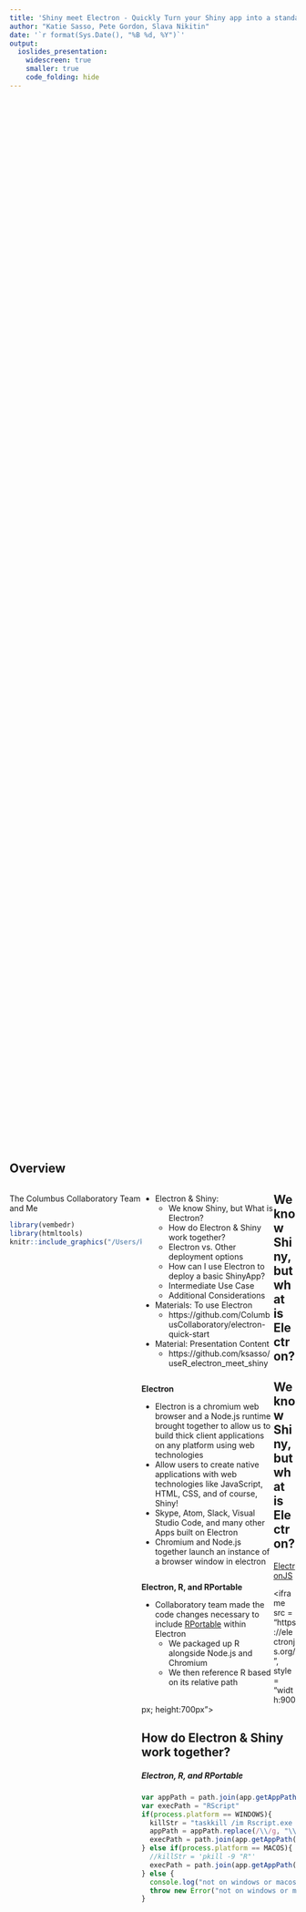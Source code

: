 ```yaml
---
title: 'Shiny meet Electron - Quickly Turn your Shiny app into a standalone desktop app'
author: "Katie Sasso, Pete Gordon, Slava Nikitin"
date: '`r format(Sys.Date(), "%B %d, %Y")`'
output:
  ioslides_presentation:
    widescreen: true
    smaller: true
    code_folding: hide
---
```


<style>
.column-left{
  float: left;
  width: 46%;
  text-align: left;
}
</style>

<style>
pre {
  white-space: pre !important;
  overflow-y: scroll !important;
  height: 50vh !important;
}
</style>

## Overview

<div class="column-left">
The Columbus Collaboratory Team and Me 
```r
library(vembedr)
library(htmltools)
knitr::include_graphics("/Users/ksasso/Dropbox/R/Rladies/electron_meet_shiny_6.14.18/IMG_5064.jpg")
```
</div>

<div class="column-left">
  
- Electron & Shiny: 
    + We know Shiny, but What is Electron?
    + How do Electron & Shiny work together? 
    + Electron vs. Other deployment options
    + How can I use Electron to deploy a basic ShinyApp?
    + Intermediate Use Case 
    + Additional Considerations

- Materials: To use Electron
    + https://github.com/ColumbusCollaboratory/electron-quick-start
- Material: Presentation Content
    + https://github.com/ksasso/useR_electron_meet_shiny
    
</div>

## We know Shiny, but what is Electron?

<div class="column-left">

**Electron**

- Electron is a chromium web browser and a Node.js runtime brought together to allow us to build thick client applications on any platform using web technologies
- Allow users to create native applications with web technologies like JavaScript, HTML, CSS, and of course, Shiny!
- Skype, Atom, Slack, Visual Studio Code, and many other Apps built on Electron
- Chromium and Node.js together launch an instance of a browser window in electron 

</div>

<div class="column-left">
**Electron, R, and RPortable**

- Collaboratory team made the code changes necessary to include [RPortable](https://sourceforge.net/projects/rportable/) within Electron
    + We packaged up R alongside Node.js and Chromium 
    + We then reference R based on its relative path
    
</div>

## We know Shiny, but what is Electron?

[ElectronJS](https://electronjs.org/)

<iframe src = "https://electronjs.org/", style = "width:900px; height:700px"></iframe>
  
  
## How do Electron & Shiny work together? 

##### Electron, R, and RPortable  

```js
var appPath = path.join(app.getAppPath(), "app.R" )
var execPath = "RScript"
if(process.platform == WINDOWS){
  killStr = "taskkill /im Rscript.exe /f"
  appPath = appPath.replace(/\\/g, "\\\\");
  execPath = path.join(app.getAppPath(), "R-Portable-Win", "bin", "RScript.exe" )
} else if(process.platform == MACOS){
  //killStr = 'pkill -9 "R"'
  execPath = path.join(app.getAppPath(), "R-Portable-Mac", "bin", "Rscript" )
} else {
  console.log("not on windows or macos?")
  throw new Error("not on windows or macos?")
}
``` 

## How do Electron & Shiny work together? 

##### Node.js, Chromium, and thick client applications

<div class="column-left">
- Thick Client Apps
    + Provide functionality independent of a remote internet server
    + Run both the user interface and server logic on your computer 
- Node.js
    + Main process, is like the server side process in standard web apps
    + We use Node.js main process to launch the shiny app by redirecting the rendered content to be the URL that the shinyApp is running on (i.e., my home IP address and default port)
  
</div>

<div class="column-left">
- Chromium
    + Web browser - the key to the user-interface
    + Provides a window to the shinyApp
    + We call the shinyApp function just like you would in RStudio and then direct chormium to our local port where shiny is running
    
</div>

##  Electron vs. Other deployment options

<div class="column-left">

- Deploy to the cloud: Shinyapps.io
    + Deploy up to 5 apps 25 active hours, for free. 
    + User authentication starting at $99/month
    + No hardware, installation or contract required
    + Requires sending data to the cloud
- Deploy on-premises: Shiny Server
    + Deployed behind your firewall
    + Enterprise grade scaling, security and admin features
    + IT involvement: you install it and you manage it

</div>

<div class="column-left">

- Deploy on-premises Commercial: Shiny Server Pro
    + Deploy shinyApp behind a firewall
    + IT involvement required and only supported on Linux
    + Increased access controls i(i.e., SSL, LDAP, Active Directory)
- Deploy on-premises Commercial: RStudio Connect
    + Added capabilities including in-org publishing and scheduling of multiple content types
- Creative option: Docker Containers
    + Still requires heavy IT involvement to set up initial docker environment

</div>

## Use Electron to deploy a basic ShinyApp
<iframe width="400" height="200" src="https://www.youtube.com/embed/O56WR-yQFC0" frameborder="0" allow="autoplay; encrypted-media" allowfullscreen></iframe>
https://github.com/ksasso/useR_electron_meet_shiny

## Intermediate Use Case

##### Real World Example: Automating manual cleansing and manipulation done in excel 

<div class="column-left">

- All cleaning previously done in excel programmed in R
- User could then query database every week within Shiny application and then download results (how did that work?)
- Packages Used
    + DT, openxlsx, shinydashboard, plyr, dplyr, lubridate, RODBC, zoo
- Key R Functions: 
    + fileInput, textInput, actionButton, reactive, sqlQuery, downloadButton
- Special adjustments
    + On Windows: Rtools (for windows) and REnviron.site modification
    + REnviro.site file ```{js}PATH="${PATH};${R_HOME}\Rtools\bin```
    + On Both: Download new packages 
    
</div>

<div class="column-left">

Shiny App for Automation
```r
knitr::include_graphics("/Users/ksasso/Dropbox/R/Rladies/electron_meet_shiny_6.14.18/automation_shinyapp_example.png")
```
</div>

## Intermediate Use Case: New Shiny app.R

<iframe width="400" height="200" src="https://www.youtube.com/embed/hZXlgdNOqwA" frameborder="0" allow="autoplay; encrypted-media" allowfullscreen></iframe>

## Intermediate Use Case: New Packages
<iframe width="400" height="200" src="https://www.youtube.com/embed/HDokkYmJKCk" frameborder="0" allow="autoplay; encrypted-media" allowfullscreen></iframe>

## Intermediate Use Case

<div class="column-left">
##### Real World Example: Getting a model into users hands quickly

- Users wanted to better predict risk of large IT project portfolios 
- Built a model in XGBoost. User wanted to run model monthly to test it out 
- Used Electron to package: trained model object, cleansing required, predict function to apply model, download/upload for new runs and results
- Packages Used:
    + dplyr, tidyr, ggplot2, Matrix, xgboost, openxlsx, scales, shiny, shinydashboard
- Key R Functions: 
    + fileInput, textInput, actionButton, reactive,downloadButton, selectizeInput, renderPlot
- Special adjustments
    + Data stripped from XGBoost train object
    
</div>

<div class="column-left">
```r
knitr::include_graphics("/Users/ksasso/Dropbox/R/Rladies/electron_meet_shiny_6.14.18/model_shinyapp.png")
```
</div>

## Additional Considerations & Resources

<div class="column-left">

- Application size
    + Stripping particularly large dependencies (i.e., BH package)
    + Removing R-Portable-Mac or R-Portable-Win depending on OS
- Always best to start fresh 
    + Recommend only running "npm run package-win" once in a given clone to create out directory
    
</div>

<div class="column-left">

- [Many Tutorials on RStudio Website](https://shiny.rstudio.com/tutorial/):
    + Some personal favorite sections include the Get Started Video Tutorials, The Gallery, and several of the Articles on Special issues. 
    + Some of the most frequently used special issues for me included Dashboards, Reacitivty, and Inputs/Outputs
    
- [Everything you need is on the Collaboratory's public GitHub Repo!](https://github.com/ColumbusCollaboratory/electron-quick-start)

</div>